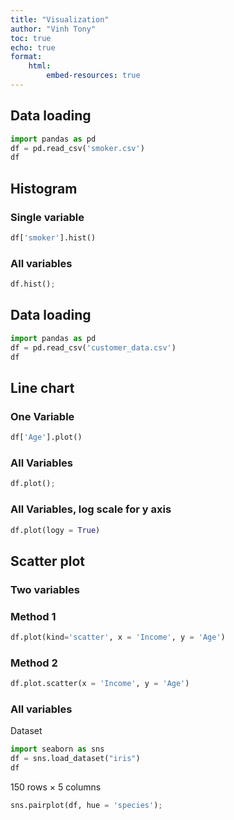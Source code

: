 ---
title: "Visualization"
author: "Vinh Tony"
toc: true
echo: true
format: 
    html:
        embed-resources: true
---

## Data loading {.smaller}

```{python}
import pandas as pd
df = pd.read_csv('smoker.csv')
df
```

## Histogram

### Single variable

```{python}
df['smoker'].hist()
```

### All variables

```{python}
df.hist();
```

## Data loading

```{python}
import pandas as pd
df = pd.read_csv('customer_data.csv')
df
```

## Line chart

### One Variable

```{python}
df['Age'].plot()
```

### All Variables

```{python}
df.plot();
```

### All Variables, log scale for y axis

```{python}
df.plot(logy = True)
```

## Scatter plot

### Two variables

### Method 1

```{python}
df.plot(kind='scatter', x = 'Income', y = 'Age')
```

### Method 2

```{python}
df.plot.scatter(x = 'Income', y = 'Age')
```

### All variables

Dataset

```{python}
import seaborn as sns
df = sns.load_dataset("iris") 
df
```
150 rows × 5 columns


```{python}
sns.pairplot(df, hue = 'species');
```